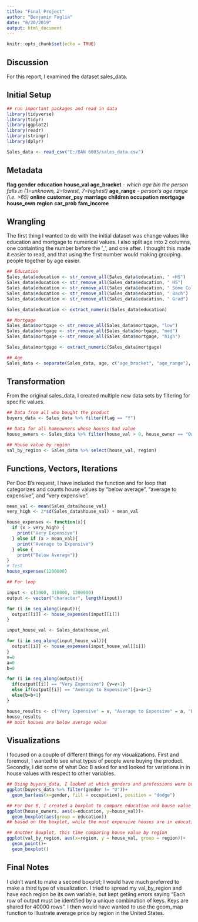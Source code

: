 ---
title: "Final Project"
author: "Benjamin Foglia"
date: "8/20/2019"
output: html_document
---

```{r setup, include=FALSE}
knitr::opts_chunk$set(echo = TRUE)
```

## Discussion

For this report, I examined the dataset sales_data. 


## Initial Setup

```{r, warning=FALSE}
## run important packages and read in data
library(tidyverse)
library(tidyr)
library(ggplot2)
library(readr)
library(stringr)
library(dplyr)

Sales_data <- read_csv("E:/BAN 6003/sales_data.csv")
```

## Metadata

**flag**
**gender**
**education**
**house_val**
**age_bracket** - *which age bin the person falls in (1=unknown, 2=lowest, 7=highest)*
**age_range** - *person's age range (i.e. >65)*
**online**
**customer_psy**
**marriage**
**children**
**occupation**
**mortgage**
**house_own**
**region**
**car_prob**
**fam_income**

## Wrangling

The first thing I wanted to do with the initial dataset was change values like education and mortgage to numerical values. I also split age into 2 columns, one containting the number before the '_', and one after. I thought this made it easier to read, and that using the first number would making grouping people together by age easier.
```{r, warning=FALSE}
## Education
Sales_data$education <- str_remove_all(Sales_data$education, " <HS")
Sales_data$education <- str_remove_all(Sales_data$education, " HS")
Sales_data$education <- str_remove_all(Sales_data$education, " Some College")
Sales_data$education <- str_remove_all(Sales_data$education, " Bach")
Sales_data$education <- str_remove_all(Sales_data$education, " Grad")

Sales_data$education <- extract_numeric(Sales_data$education)

## Mortgage
Sales_data$mortgage <- str_remove_all(Sales_data$mortgage, "low")
Sales_data$mortgage <- str_remove_all(Sales_data$mortgage, "med")
Sales_data$mortgage <- str_remove_all(Sales_data$mortgage, "high")

Sales_data$mortgage <- extract_numeric(Sales_data$mortgage)

## Age
Sales_data <- separate(Sales_data, age, c("age_bracket", "age_range"), sep = "_")

```

## Transformation

From the original sales_data, I created multiple new data sets by filtering for specific values.
```{r}
## Data from all who bought the product
buyers_data <- Sales_data %>% filter(flag == "Y")

## Data for all homeowners whose houses had value
house_owners <- Sales_data %>% filter(house_val > 0, house_owner == "Owner")

## House value by region
val_by_region <- Sales_data %>% select(house_val, region)

```

## Functions, Vectors, Iterations

Per Doc B's request, I have included the function and for loop that categorizes and counts house values by "below average", "average to expensive", and "very expensive".
```{r}
mean_val <- mean(Sales_data$house_val)
very_high <- 2*sd(Sales_data$house_val) + mean_val

house_expenses <- function(x){
  if (x > very_high) {
    print("Very Expensive")
  } else if (x > mean_val){
    print("Average to Expensive")
  } else {
    print("Below Average")}
}
# Test
house_expenses(1200000)

## For loop

input <- c(1000, 310000, 1200000)
output <- vector("character", length(input))

for (i in seq_along(input)){
  output[[i]] <- house_expenses(input[[i]])
}

input_house_val <- Sales_data$house_val

```
```{r,results='hide'}
for (i in seq_along(input_house_val)){
  output[[i]] <- house_expenses(input_house_val[[i]])
}
v=0
a=0
b=0

for (i in seq_along(output)){
  if(output[[i]] == "Very Expensive") {v=v+1}
  else if(output[[i]] == "Average to Expensive"){a=a+1}
  else{b=b+1}
}

```
```{r}
house_results <- c("Very Expensive" = v, "Average to Expensive" = a, "Below Average" = b)
house_results
## most houses are below average value
```

## Visualizations

I focused on a couple of different things for my visualizations. First and foremost, I wanted to see what types of people were buying the product. Secondly, I did some of what Doc B asked for and looked for variations in in house values with respect to other variables.
```{r}
## Using buyers_data, I looked at which genders and professions were buying the product. To simplify, I only used data where the gender of the person was known.
ggplot(buyers_data %>% filter(gender != "U"))+
  geom_bar(aes(x=gender, fill = occupation), position = "dodge")

## For Doc B, I created a boxplot to compare education and house value using the house_owner dataset
ggplot(house_owners, aes(x=education, y=house_val))+
  geom_boxplot(aes(group = education))
## based on the boxplot, while the most expensive houses are in education groups 2 & 3, there does seem to be evidence suggesting that someone with a higher education level will own a more expensive house.

## Another Boxplot, this time comparing house value by region
ggplot(val_by_region, aes(x=region, y = house_val, group = region))+
  geom_point()+
  geom_boxplot()

```

## Final Notes

I didn't want to make a second boxplot; I would have much preferred to make a third type of visualization. I tried to spread my val_by_region and have each region be its own variable, but kept getiing errors saying "Each row of output must be identified by a unique combination of keys. Keys are shared for 40000 rows". 
I then would have wanted to use the geom_map function to illustrate average price by region in the United States.